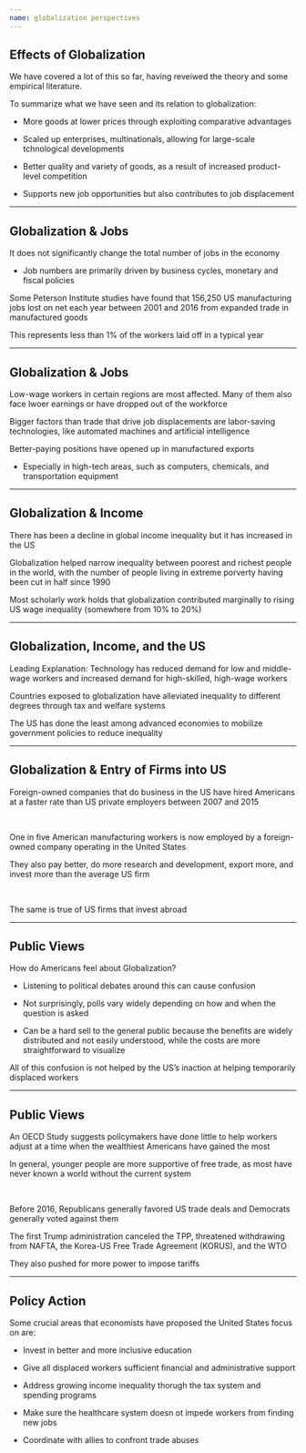 ```yaml
---
name: globalization perspectives
---
```


## Effects of Globalization

We have covered a lot of this so far, having reveiwed the theory and some empirical literature. 

To summarize what we have seen and its relation to [globalization]{.hp}:

::: {.fragment}
- More goods at lower prices through exploiting comparative advantages

- Scaled up enterprises, multinationals, allowing for large-scale tchnological developments

- Better quality and variety of goods, as a result of increased product-level competition

- Supports new job opportunities but also contributes to job displacement
:::

---

## Globalization & Jobs

It does [not significantly change]{.h} the total number of jobs in the economy

- Job numbers are primarily driven by business cycles, monetary and fiscal policies

::: {.fragment}
Some [Peterson Institute studies]{.hp} have found that 156,250 US manufacturing jobs lost on net each year between 2001 and 2016 from expanded trade in manufactured goods

This represents [less than 1%]{.hp} of the workers laid off in a typical year
:::

---

## Globalization & Jobs

[Low-wage workers]{.hp} in certain regions are most affected. 
Many of them also face lwoer earnings or have dropped out of the workforce

::: {.fragment}
[Bigger factors]{.hp} than trade that drive job displacements are labor-saving technologies, like automated machines and artificial intelligence
:::

::: {.fragments}
Better-paying positions have opened up in manufactured exports

- Especially in [high-tech areas]{.hp}, such as computers, chemicals, and transportation equipment
:::

---

## Globalization & Income

There has been a decline in global income inequality but [it has increased in the US]{.hp}

Globalization helped narrow inequality between poorest and richest people in the world, with the number of people living in [extreme porverty]{.h} having been cut in half since 1990

Most scholarly work holds that globalization contributed marginally to rising US wage inequality (somewhere from 10% to 20%)

---

## Globalization, Income, and the US

[Leading Explanation:]{.h} Technology has reduced demand for low and middle-wage workers and increased demand for high-skilled, high-wage workers

Countries exposed to globalization have alleviated inequality to different degrees through tax and welfare systems

The US has done [the least among advanced economies]{.hp} to mobilize government policies [to reduce inequality]{.hp}

---

## Globalization & Entry of Firms into US 

[Foreign-owned companies]{.hp} that do business in the US have hired Americans at a [faster rate than US private employers]{.h} between 2007 and 2015

<br>

::: {.fragment}
One in five American manufacturing workers is now employed by a foreign-owned company operating in the United States

They also pay better, do [more research and development, export more, and invest more]{.h} than the average US firm
:::

<br>

::: {.fragment}
[The same is true of US firms that invest abroad]{.hp}
:::

---

## Public Views

[How do Americans feel about Globalization?]{.hp .align-center}

::: {.incremental}
- Listening to political debates around this can cause confusion

- Not surprisingly, polls vary widely depending on how and when the question is asked

- Can be a hard sell to the general public because the benefits are widely distributed and not easily understood, while the costs are more straightforward to visualize
:::

::: {.fragment}
[All of this confusion is not helped by the US's inaction at helping temporarily displaced workers]{.hp .align-center}
:::

---

## Public Views

An [OECD Study]{.hp} suggests policymakers have done [little to help workers adjust]{.hp} at a time when the [wealthiest Americans have gained the most]{.h}

::: {.fragment}
In general, [younger people]{.h} are [more supportive of free trade]{.hp}, as most have never known a world without the current system
:::

<br>

::: {.fragment}
Before 2016, [Republicans]{.h} generally [favored US trade deals]{.hp} and [Democrats]{.h} generally [voted against them]{.h}

The first Trump administration canceled the TPP, threatened withdrawing from NAFTA, the Korea-US Free Trade Agreement (KORUS), and the WTO

They also pushed for more power to impose tariffs
:::

---

## Policy Action

Some crucial areas that economists have proposed the United States focus on are:

- Invest in better and more inclusive education

- Give all displaced workers sufficient financial and administrative support

- Address growing income inequality thorugh the tax system and spending programs

- Make sure the healthcare system doesn ot impede workers from finding new jobs

- Coordinate with allies to confront trade abuses